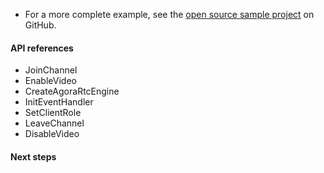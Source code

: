 <PlatformWrapper platform="unity">

- For a more complete example, see the [open source  <Vpd k="PRODUCT"/> sample project](https://github.com/AgoraIO-Community/Agora-Unity-RTC-QuickStart-NG/tree/release/4.0.0/API-Example-Unity/Assets/API-Example/Examples/Basic/JoinChannelVideo) on GitHub.

#### API references

- <Link to="{{Global.API_REF_UNITY_ROOT}}/class_irtcengine.html#api_joinchannel">JoinChannel</Link>

- <Link to="{{Global.API_REF_UNITY_ROOT}}/class_irtcengine.html#api_enablevideo">EnableVideo</Link>

- <Link to="{{Global.API_REF_UNITY_ROOT}}/class_irtcengine.html#api_createagorartcengine">CreateAgoraRtcEngine</Link>

- <Link to="{{Global.API_REF_UNITY_ROOT}}/class_irtcengine.html#api_addhandler">InitEventHandler</Link>

- <Link to="{{Global.API_REF_UNITY_ROOT}}/class_irtcengine.html#api_setclientrole">SetClientRole</Link>

- <Link to="{{Global.API_REF_UNITY_ROOT}}/class_irtcengine.html#api_leavechannel">LeaveChannel</Link>

- <Link to="{{Global.API_REF_UNITY_ROOT}}/class_irtcengine.html#api_disablevideo">DisableVideo</Link>

#### Next steps

</PlatformWrapper>

